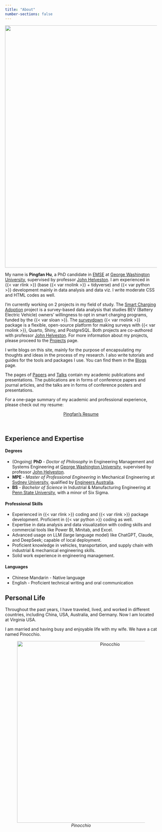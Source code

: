 ```yaml
---
title: "About"
number-sections: false
---
```


![](/images/about.png){fig-align="center" width="800"}

My name is **Pingfan Hu**, a PhD candidate in [EMSE](https://emse.engineering.gwu.edu/) at [George Washington University](https://www.gwu.edu/), supervised by professor [John Helveston](https://www.jhelvy.com). I am experienced in {{< var rlink >}} (base {{< var rnolink >}} + tidyverse) and {{< var python >}} development mainly in data analysis and data viz. I write moderate CSS and HTML codes as well.

I'm currently working on 2 projects in my field of study. The [Smart Charging Adoption](https://sc.pingfanhu.com) project is a survey-based data analysis that studies BEV (Battery Electric Vehicle) owners' willingness to opt in smart charging programs, funded by the {{< var sloan >}}. The [surveydown](https://surveydown.org) {{< var rnolink >}} package is a flexible, open-source platform for making surveys with {{< var rnolink >}}, Quarto, Shiny, and PostgreSQL. Both projects are co-authored with professor [John Helveston](https://www.jhelvy.com). For more information about my projects, please proceed to the [Projects](/projects.html) page.

I write blogs on this site, mainly for the purpose of encapsulating my thoughts and ideas in the process of my research. I also write tutorials and guides for the tools and packages I use. You can find them in the [Blogs](/blogs.html) page.

The pages of [Papers](/papers.html) and [Talks](https://slides.pingfanhu.com) contain my academic publications and presentations. The publications are in forms of conference papers and journal articles, and the talks are in forms of conference posters and presentations.

For a one-page summary of my academic and professional experience, please check out my resume:

<center>
<a href="pdf/resume.pdf" class="btn btn-primary" role="button" target="_blank"> Pingfan's Resume </a>
</center>
<br>

## Experience and Expertise

#### Degrees

- (Ongoing) **PhD** - *Doctor of Philosophy* in Engineering Management and Systems Engineering at [George Washington University](https://www.emse.seas.gwu.edu), supervised by professor [John Helveston](https://www.jhelvy.com).
- **MPE** - *Master of Professional Engineering* in Mechanical Engineering at [Sydney University](https://www.sydney.edu.au/engineering/study/undergraduate-courses/mechanical-engineering.html), qualified by [Engineers Australia](https://www.engineersaustralia.org.au).
- **BS** - *Bachelor of Science* in Industrial & Manufacturing Engineering at [Penn State University](https://www.ime.psu.edu), with a minor of Six Sigma.

#### Professional Skills

-   Experienced in {{< var rlink >}} coding and {{< var rlink >}} package development. Proficient in {{< var python >}} coding as well.
-   Expertise in data analysis and data visualization with coding skills and commercial tools like Power BI, Minitab, and Excel.
-   Advanced usage on LLM (large language model) like ChatGPT, Claude, and DeepSeek; capable of local deployment.
-   Proficient knowledge in vehicles, transportation, and supply chain with industrial & mechanical engineering skills.
-   Solid work experience in engineering management.

#### Languages

-   Chinese Mandarin - Native language
-   English - Proficient technical writing and oral communication

## Personal Life

Throughout the past years, I have traveled, lived, and worked in different countries, including China, USA, Australia, and Germany. Now I am located at Virginia USA.

I am married and having busy and enjoyable life with my wife. We have a cat named Pinocchio.

::: {style="text-align: center;"}
![*Pinocchio*](/images/pinocchio.png){fig-alt="Pinocchio" width="600"}
:::
